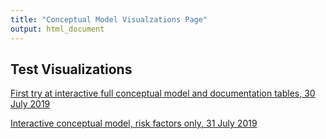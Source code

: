 ```yaml
---
title: "Conceptual Model Visualzations Page"
output: html_document
---
```


## Test Visualizations

<a href="https://gdepiper.github.io/Summer_Flounder_Conceptual_Models/sfconsmod.html" target="_blank">First try at interactive full conceptual  model and documentation tables, 30 July 2019</a>

<a href="https://gdepiper.github.io/Summer_Flounder_Conceptual_Models/sfconsmod_riskfactors.html" target="_blank">Interactive conceptual  model, risk factors only, 31 July 2019</a>